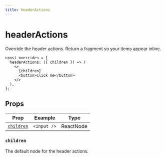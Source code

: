 ```yaml
---
title: headerActions
---
```


# headerActions

Override the header actions. Return a fragment so your items appear inline.

```tsx copy
const overrides = {
  headerActions: ({ children }) => (
    <>
      {children}
      <button>Click me</button>
    </>
  ),
};
```

## Props

| Prop                    | Example     | Type      |
| ----------------------- | ----------- | --------- |
| [`children`](#children) | `<input />` | ReactNode |

### `children`

The default node for the header actions.
